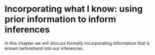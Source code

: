 # Incorporating what I know: using prior information to inform inferences

In this chapter we will discuss formally incorporating information that is known beforehand into our inferences. 
